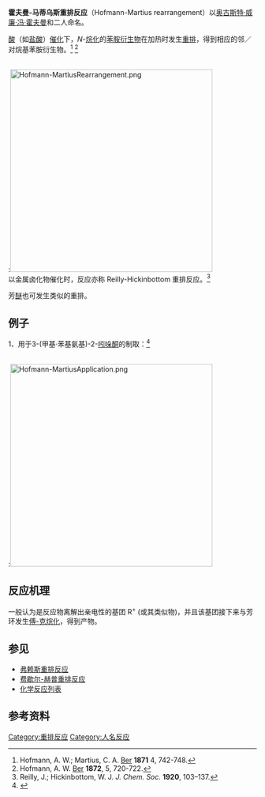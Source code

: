 '''霍夫曼-马蒂乌斯重排反应'''（Hofmann-Martius rearrangement）以[[奥古斯特·威廉·冯·霍夫曼|奥古斯特·威廉·冯·霍夫曼]]和{{link-de|卡尔·亚历山大·冯·马蒂乌斯|Carl Alexander von Martius}}二人命名。

[[酸|酸]]（如[[盐酸|盐酸]]）[[催化|催化]]下，''N''-[[烷化|烷化]]的[[苯胺|苯胺]][[衍生物|衍生物]]在加热时发生[[重排|重排]]，得到相应的邻／对烷基苯胺衍生物。<ref>Hofmann, A. W.; Martius, C. A. [[Ber|Ber]] '''1871''' 4, 742-748.</ref> <ref>Hofmann, A. W. [[Ber|Ber]] '''1872''', 5, 720-722.</ref>

<br />
:[[Image:Hofmann-MartiusRearrangement.png|410px]]
<br />

以金属卤化物催化时，反应亦称 Reilly-Hickinbottom 重排反应。<ref>Reilly, J.; Hickinbottom, W. J. ''J. Chem. Soc.'' '''1920''', 103–137.</ref>

芳[[醚|醚]]也可发生类似的重排。

==例子==
1、用于3-(甲基·苯基氨基)-2-[[吲哚酮|吲哚酮]]的制取：<ref>{{cite journal en|title=Thermal and Acid-Catalyzed Hofmann-Martius Rearrangement of 3-N-Aryl-2-oxindoles into 3-(Arylamino)-2-oxindoles|author=Philip Magnus and Rachel Turnbull|journal=[[Org._Lett.|Org. Lett.]]|year=2006|volume=8|issue=16|pages=3497–3499|doi=10.1021/ol061191z}}</ref>

<br />
:[[Image:Hofmann-MartiusApplication.png|410px]]

==反应机理==
一般认为是反应物离解出亲电性的基团 R<sup>+</sup> (或其类似物)，并且该基团接下来与芳环发生[[傅-克烷化|傅-克烷化]]，得到产物。

==参见==
*[[弗赖斯重排反应|弗赖斯重排反应]]
*[[费歇尔-赫普重排反应|费歇尔-赫普重排反应]]
*[[化学反应列表|化学反应列表]]

==参考资料==
<references/>

[[Category:重排反应|Category:重排反应]]
[[Category:人名反应|Category:人名反应]]